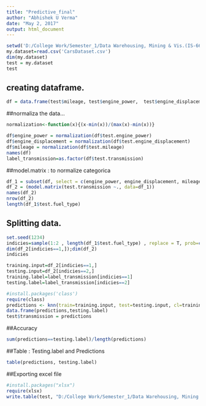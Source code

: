 ```yaml
---
title: "Predictive_final"
author: "Abhishek U Verma"
date: "May 2, 2017"
output: html_document
---
```

```r
setwd('D:/College Work/Semester_1/Data Warehousing, Mining & Vis.(IS-665)/Notes/Project')
my.dataset=read.csv('CarsDataset.csv')
dim(my.dataset)
test = my.dataset
test
```


## creating dataframe.
```r
df = data.frame(test$mileage, test$engine_power,  test$engine_displacement, test$transmission, test$fuel_type)
```



##normaliza the data...

```r
normalization<-function(x){(x-min(x))/(max(x)-min(x))}
```

```r
df$engine_power = normalization(df$test.engine_power)
df$engine_displacement = normalization(df$test.engine_displacement)
df$mileage = normalization(df$test.mileage)
names(df)
label_transmission=as.factor(df$test.transmission)

```
##model.matrix : to normalize categorica 
```r
df_1 = subset(df, select = c(engine_power, engine_displacement, mileage ,test.transmission, test.fuel_type))
df_2 = (model.matrix(test.transmission ~., data=df_1))
names(df_2)
nrow(df_2)
length(df_1$test.fuel_type)
```

## Splitting data.
```r
set.seed(1234)
indicies=sample(1:2 , length(df_1$test.fuel_type) , replace = T, prob=c(.8,.2))
dim(df_2[indicies==1,]);dim(df_2)
indicies
```

```r
training.input=df_2[indicies==1,]
testing.input=df_2[indicies==2,]
training.label=label_transmission[indicies==1]
testing.label=label_transmission[indicies==2]

```

```r
#install.packages('class')
require(class)
predictions <- knn(train=training.input, test=testing.input, cl=training.label, k=10)
data.frame(predictions,testing.label)
test$transmission = predictions
```




##Accuracy
```r
sum(predictions==testing.label)/length(predictions)
```




##Table : Testing.label and Predictions
```r
table(predictions, testing.label)
```


##Exporting excel file 
```r
#install.packages("xlsx")
require(xlsx)
write.table(test, "D:/College Work/Semester_1/Data Warehousing, Mining & Vis.(IS-665)/Assignments/Data/Final_project.csv", sep="\t")
```
